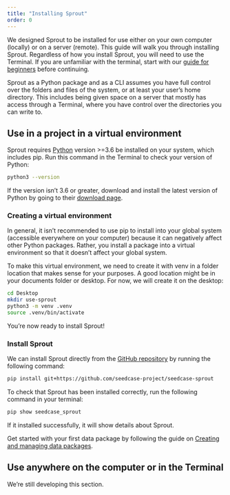 ```yaml
---
title: "Installing Sprout"
order: 0
---
```


We designed Sprout to be installed for use either on your own computer
(locally) or on a server (remote). This guide will walk you through
installing Sprout. Regardless of how you install Sprout, you will need
to use the Terminal. If you are unfamiliar with the terminal, start with our
[guide for beginners]() before continuing.

<!-- TODO: this callout might need to be its own include, since other docs will use it too -->

::: callout-important
Sprout as a Python package and as a CLI assumes you have full control
over the folders and files of the system, or at least your user's home
directory. This includes being given space on a server that mostly has
access through a Terminal, where you have control over the directories
you can write to.
:::

## Use in a project in a virtual environment

Sprout requires [Python](https://www.python.org/downloads/) version
\>=3.6 be installed on your system, which includes pip. Run this command
in the Terminal to check your version of Python:

``` bash
python3 --version
```

If the version isn't 3.6 or greater, download and install the latest
version of Python by going to their [download
page](https://www.python.org/downloads/).

### Creating a virtual environment

In general, it isn't recommended to use pip to install into your global
system (accessible everywhere on your computer) because it can
negatively affect other Python packages. Rather, you install a package
into a virtual environment so that it doesn't affect your global system.

To make this virtual environment, we need to create it with venv in a
folder location that makes sense for your purposes. A good location
might be in your documents folder or desktop. For now, we will create it
on the desktop:

``` bash
cd Desktop
mkdir use-sprout
python3 -m venv .venv
source .venv/bin/activate
```

<!-- TODO: Write instructions using Poetry as well -->

You're now ready to install Sprout!

### Install Sprout

We can install Sprout directly from the [GitHub
repository](https://github.com/seedcase-project/seedcase-sprout) by
running the following command:

``` bash
pip install git+https://github.com/seedcase-project/seedcase-sprout
```

To check that Sprout has been installed correctly, run the following
command in your terminal:

``` bash
pip show seedcase_sprout
```

If it installed successfully, it will show details about Sprout.

Get started with your first data package by following the guide on
[Creating and managing data packages](/docs/guide/packages.qmd).

## Use anywhere on the computer or in the Terminal

<!-- TODO: Finish this section -->

::: callout-warning
We're still developing this section.
:::

